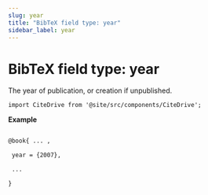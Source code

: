 ```yaml
---
slug: year
title: "BibTeX field type: year"
sidebar_label: year
---
```


# BibTeX field type: year

The year of publication, or creation if unpublished.

```mdx-code-block
import CiteDrive from '@site/src/components/CiteDrive';
```
<CiteDrive /> 

**Example**

```tex

@book{ ... ,

 year = {2007},

 ...

}
```
